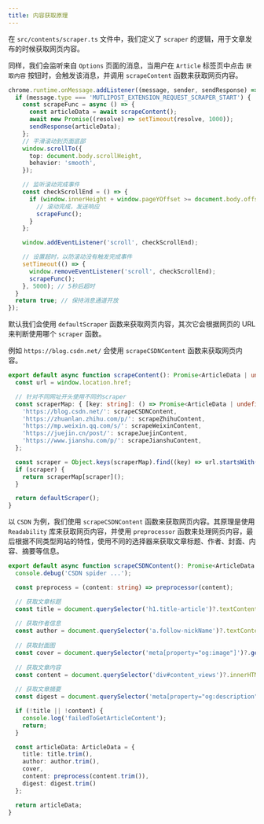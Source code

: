 ```yaml
---
title: 内容获取原理
---
```


在 `src/contents/scraper.ts` 文件中，我们定义了 `scraper` 的逻辑，用于文章发布的时候获取网页内容。

同样，我们会监听来自 `Options` 页面的消息，当用户在 `Article` 标签页中点击 `获取内容` 按钮时，会触发该消息，并调用 `scrapeContent` 函数来获取网页内容。

```ts
chrome.runtime.onMessage.addListener((message, sender, sendResponse) => {
  if (message.type === 'MUTLIPOST_EXTENSION_REQUEST_SCRAPER_START') {
    const scrapeFunc = async () => {
      const articleData = await scrapeContent();
      await new Promise((resolve) => setTimeout(resolve, 1000));
      sendResponse(articleData);
    };
    // 平滑滚动到页面底部
    window.scrollTo({
      top: document.body.scrollHeight,
      behavior: 'smooth',
    });

    // 监听滚动完成事件
    const checkScrollEnd = () => {
      if (window.innerHeight + window.pageYOffset >= document.body.offsetHeight - 2) {
        // 滚动完成，发送响应
        scrapeFunc();
      }
    };

    window.addEventListener('scroll', checkScrollEnd);

    // 设置超时，以防滚动没有触发完成事件
    setTimeout(() => {
      window.removeEventListener('scroll', checkScrollEnd);
      scrapeFunc();
    }, 5000); // 5秒后超时
  }
  return true; // 保持消息通道开放
});
```

默认我们会使用 `defaultScraper` 函数来获取网页内容，其次它会根据网页的 URL 来判断使用哪个 `scraper` 函数。

例如 `https://blog.csdn.net/` 会使用 `scrapeCSDNContent` 函数来获取网页内容。

```ts
export default async function scrapeContent(): Promise<ArticleData | undefined> {
  const url = window.location.href;

  // 针对不同网址开头使用不同的scraper
  const scraperMap: { [key: string]: () => Promise<ArticleData | undefined> } = {
    'https://blog.csdn.net/': scrapeCSDNContent,
    'https://zhuanlan.zhihu.com/p/': scrapeZhihuContent,
    'https://mp.weixin.qq.com/s/': scrapeWeixinContent,
    'https://juejin.cn/post/': scrapeJuejinContent,
    'https://www.jianshu.com/p/': scrapeJianshuContent,
  };

  const scraper = Object.keys(scraperMap).find((key) => url.startsWith(key));
  if (scraper) {
    return scraperMap[scraper]();
  }

  return defaultScraper();
}
```

以 `CSDN` 为例，我们使用 `scrapeCSDNContent` 函数来获取网页内容。其原理是使用 `Readability` 库来获取网页内容，并使用 `preprocessor` 函数来处理网页内容，最后根据不同类型网站的特性，使用不同的选择器来获取文章标题、作者、封面、内容、摘要等信息。

```ts
export default async function scrapeCSDNContent(): Promise<ArticleData | undefined> {
  console.debug('CSDN spider ...');

  const preprocess = (content: string) => preprocessor(content);

  // 获取文章标题
  const title = document.querySelector('h1.title-article')?.textContent || '';
  
  // 获取作者信息
  const author = document.querySelector('a.follow-nickName')?.textContent || '';
  
  // 获取封面图
  const cover = document.querySelector('meta[property="og:image"]')?.getAttribute('content') || '';
  
  // 获取文章内容
  const content = document.querySelector('div#content_views')?.innerHTML || '';
  
  // 获取文章摘要
  const digest = document.querySelector('meta[property="og:description"]')?.getAttribute('content') || '';

  if (!title || !content) {
    console.log('failedToGetArticleContent');
    return;
  }

  const articleData: ArticleData = {
    title: title.trim(),
    author: author.trim(),
    cover,
    content: preprocess(content.trim()),
    digest: digest.trim()
  };

  return articleData;
} 
```